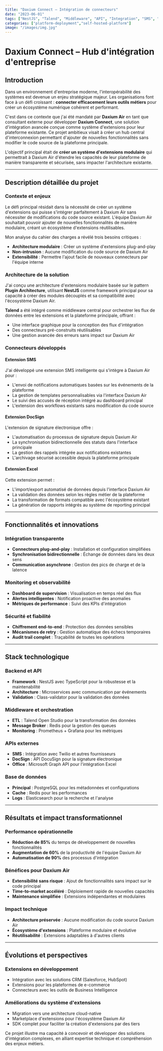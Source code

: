 ```yaml
---
title: "Daxium Connect – Intégration de connecteurs"
date: "2023-06-01"
tags: ["NestJS", "Talend", "Middleware", "API", "Integration", "SMS", "DocSign", "Excel", "Automation", "Enterprise"]
categories: ["platform-deployment","self-hosted-platform"]
image: "/images/img.jpg"
---
```


# Daxium Connect – Hub d'intégration d'entreprise

## Introduction

Dans un environnement d'entreprise moderne, l'interopérabilité des systèmes est devenue un enjeu stratégique majeur. Les organisations font face à un défi croissant : **connecter efficacement leurs outils métiers** pour créer un écosystème numérique cohérent et performant.

C'est dans ce contexte que j'ai été mandaté par **Daxium Air** en tant que consultant externe pour développer **Daxium Connect**, une solution d'intégration avancée conçue comme système d'extensions pour leur plateforme existante. Ce projet ambitieux visait à créer un hub central d'interconnexion permettant d'ajouter de nouvelles fonctionnalités sans modifier le code source de la plateforme principale.

L'objectif principal était de **créer un système d'extensions modulaire** qui permettrait à Daxium Air d'étendre les capacités de leur plateforme de manière transparente et sécurisée, sans impacter l'architecture existante.

---

## Description détaillée du projet

### Contexte et enjeux

Le défi principal résidait dans la nécessité de créer un système d'extensions qui puisse s'intégrer parfaitement à Daxium Air sans nécessiter de modifications du code source existant. L'équipe Daxium Air souhaitait pouvoir ajouter de nouvelles fonctionnalités de manière modulaire, créant un écosystème d'extensions réutilisables.

Mon analyse du cahier des charges a révélé trois besoins critiques :
- **Architecture modulaire** : Créer un système d'extensions plug-and-play
- **Non-intrusion** : Aucune modification du code source de Daxium Air
- **Extensibilité** : Permettre l'ajout facile de nouveaux connecteurs par l'équipe interne

### Architecture de la solution

J'ai conçu une architecture d'extensions modulaire basée sur le pattern **Plugin Architecture**, utilisant **NestJS** comme framework principal pour sa capacité à créer des modules découplés et sa compatibilité avec l'écosystème Daxium Air.

**Talend** a été intégré comme middleware central pour orchestrer les flux de données entre les extensions et la plateforme principale, offrant :
- Une interface graphique pour la conception des flux d'intégration
- Des connecteurs pré-construits réutilisables
- Une gestion avancée des erreurs sans impact sur Daxium Air

### Connecteurs développés

#### Extension SMS
J'ai développé une extension SMS intelligente qui s'intègre à Daxium Air pour :
- L'envoi de notifications automatiques basées sur les événements de la plateforme
- La gestion de templates personnalisables via l'interface Daxium Air
- Le suivi des accusés de réception intégré au dashboard principal
- L'extension des workflows existants sans modification du code source

#### Extension DocSign
L'extension de signature électronique offre :
- L'automatisation du processus de signature depuis Daxium Air
- La synchronisation bidirectionnelle des statuts dans l'interface principale
- La gestion des rappels intégrée aux notifications existantes
- L'archivage sécurisé accessible depuis la plateforme principale

#### Extension Excel
Cette extension permet :
- L'import/export automatisé de données depuis l'interface Daxium Air
- La validation des données selon les règles métier de la plateforme
- La transformation de formats compatible avec l'écosystème existant
- La génération de rapports intégrés au système de reporting principal

---

## Fonctionnalités et innovations

### Intégration transparente
- **Connecteurs plug-and-play** : Installation et configuration simplifiées
- **Synchronisation bidirectionnelle** : Échange de données dans les deux sens
- **Communication asynchrone** : Gestion des pics de charge et de la latence

### Monitoring et observabilité
- **Dashboard de supervision** : Visualisation en temps réel des flux
- **Alertes intelligentes** : Notification proactive des anomalies
- **Métriques de performance** : Suivi des KPIs d'intégration

### Sécurité et fiabilité
- **Chiffrement end-to-end** : Protection des données sensibles
- **Mécanismes de retry** : Gestion automatique des échecs temporaires
- **Audit trail complet** : Traçabilité de toutes les opérations

---

## Stack technologique

### Backend et API
- **Framework** : NestJS avec TypeScript pour la robustesse et la maintenabilité
- **Architecture** : Microservices avec communication par événements
- **Validation** : Class-validator pour la validation des données

### Middleware et orchestration
- **ETL** : Talend Open Studio pour la transformation des données
- **Message Broker** : Redis pour la gestion des queues
- **Monitoring** : Prometheus + Grafana pour les métriques

### APIs externes
- **SMS** : Intégration avec Twilio et autres fournisseurs
- **DocSign** : API DocuSign pour la signature électronique
- **Office** : Microsoft Graph API pour l'intégration Excel

### Base de données
- **Principal** : PostgreSQL pour les métadonnées et configurations
- **Cache** : Redis pour les performances
- **Logs** : Elasticsearch pour la recherche et l'analyse

---

## Résultats et impact transformationnel

### Performance opérationnelle
- **Réduction de 85%** du temps de développement de nouvelles fonctionnalités
- **Augmentation de 60%** de la productivité de l'équipe Daxium Air
- **Automatisation de 90%** des processus d'intégration

### Bénéfices pour Daxium Air
- **Extensibilité sans risque** : Ajout de fonctionnalités sans impact sur le code principal
- **Time-to-market accéléré** : Déploiement rapide de nouvelles capacités
- **Maintenance simplifiée** : Extensions indépendantes et modulaires

### Impact technique
- **Architecture préservée** : Aucune modification du code source Daxium Air
- **Écosystème d'extensions** : Plateforme modulaire et évolutive
- **Réutilisabilité** : Extensions adaptables à d'autres clients

---

## Évolutions et perspectives

### Extensions en développement
- Intégration avec les solutions CRM (Salesforce, HubSpot)
- Extensions pour les plateformes de e-commerce
- Connecteurs avec les outils de Business Intelligence

### Améliorations du système d'extensions
- Migration vers une architecture cloud-native
- Marketplace d'extensions pour l'écosystème Daxium Air
- SDK complet pour faciliter la création d'extensions par des tiers

Ce projet illustre ma capacité à concevoir et développer des solutions d'intégration complexes, en alliant expertise technique et compréhension des enjeux métiers.
